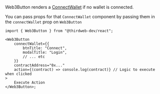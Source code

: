 Web3Button renders a [ConnectWallet](/react/components/ConnectWallet) if no wallet is connected.

You can pass props for that `ConnectWallet` component by passing them in the `connectWallet` prop on `Web3Button`

```tsx
import { Web3Button } from "@thirdweb-dev/react";

<Web3Button
	connectWallet={{
		btnTitle: "Connect",
		modalTitle: "Login",
		// ... etc
	}}
	contractAddress="0x..."
	action={(contract) => console.log(contract)} // Logic to execute when clicked
>
	Execute Action
</Web3Button>;
```
